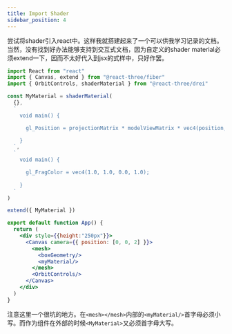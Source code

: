 ```yaml
---
title: Import Shader
sidebar_position: 4
---
```


尝试将shader引入react中。这样我就搭建起来了一个可以供我学习记录的文档。
当然，没有找到好办法能够支持到交互式文档，因为自定义的shader material必须extend一下，因而不太好代入到jsx的式样中，只好作罢。

<SimpleScene/>

```jsx
import React from "react"
import { Canvas, extend } from "@react-three/fiber"
import { OrbitControls, shaderMaterial } from "@react-three/drei"

const MyMaterial = shaderMaterial(
  {},
  ` 
    void main() {

      gl_Position = projectionMatrix * modelViewMatrix * vec4(position, 1.0 );

    }
  `,
  `
    void main() {

      gl_FragColor = vec4(1.0, 1.0, 0.0, 1.0);
      
    }
  `
)

extend({ MyMaterial })

export default function App() {
  return (
    <div style={{height:"250px"}}>
      <Canvas camera={{ position: [0, 0, 2] }}>
        <mesh>
          <boxGeometry/>
          <myMaterial/>
        </mesh>
        <OrbitControls/>
      </Canvas>
    </div>
  )
}

```

注意这里一个很坑的地方。在```<mesh></mesh>```内部的```<myMaterial/>```首字母必须小写。而作为组件在外部的时候```<MyMaterial>```又必须首字母大写。




